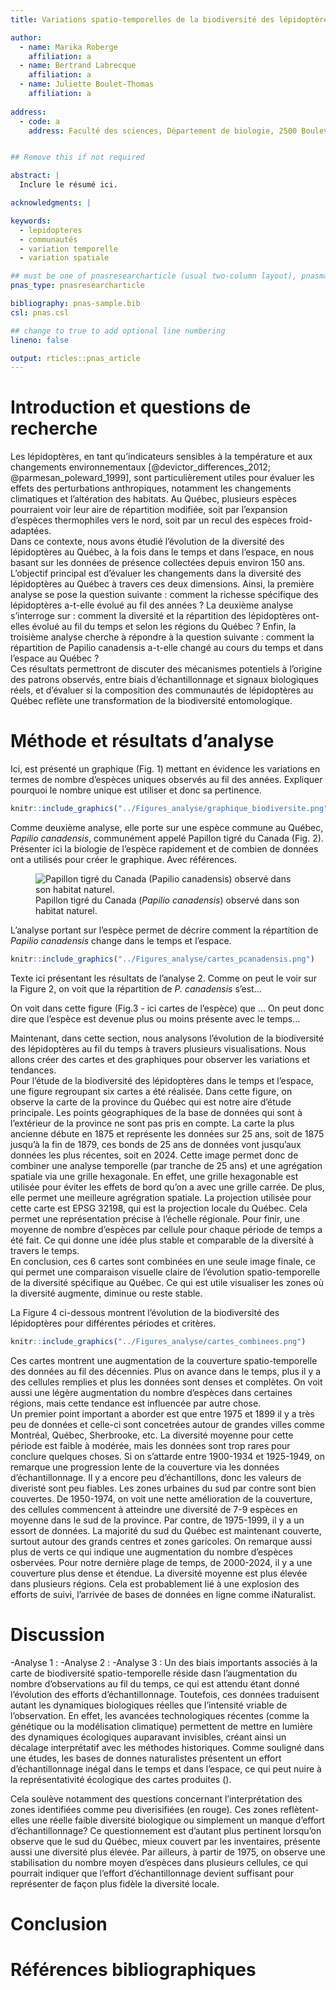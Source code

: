 ```yaml
---
title: Variations spatio-temporelles de la biodiversité des lépidoptères au Québec

author: 
  - name: Marika Roberge
    affiliation: a
  - name: Bertrand Labrecque
    affiliation: a
  - name: Juliette Boulet-Thomas
    affiliation: a
    
address: 
  - code: a
    address: Faculté des sciences, Département de biologie, 2500 Boulevard de l'Université, Sherbrooke, Québec, J1K 2R1


## Remove this if not required

abstract: |
  Inclure le résumé ici.

acknowledgments: | 

keywords: 
  - lepidopteres
  - communautés
  - variation temporelle
  - variation spatiale

## must be one of pnasresearcharticle (usual two-column layout), pnasmathematics (one column layout), or pnasinvited (invited submissions only)
pnas_type: pnasresearcharticle

bibliography: pnas-sample.bib
csl: pnas.csl

## change to true to add optional line numbering
lineno: false

output: rticles::pnas_article
---
```


# Introduction et questions de recherche

Les lépidoptères, en tant qu’indicateurs sensibles à la température et aux changements environnementaux [@devictor_differences_2012; @parmesan_poleward_1999], sont particulièrement utiles pour évaluer les effets des perturbations anthropiques, notamment les changements climatiques et l’altération des habitats. Au Québec, plusieurs espèces pourraient voir leur aire de répartition modifiée, soit par l’expansion d’espèces thermophiles vers le nord, soit par un recul des espèces froid-adaptées.  
Dans ce contexte, nous avons étudié l’évolution de la diversité des lépidoptères au Québec, à la fois dans le temps et dans l’espace, en nous basant sur les données de présence collectées depuis environ 150 ans. L’objectif principal est d’évaluer les changements dans la diversité des lépidoptères au Québec à travers ces deux dimensions. Ainsi, la première analyse se pose la question suivante : comment la richesse spécifique des lépidoptères a-t-elle évolué au fil des années ? La deuxième analyse s'interroge sur : comment la diversité et la répartition des lépidoptères ont-elles évolué au fil du temps et selon les régions du Québec ? Enfin, la troisième analyse cherche à répondre à la question suivante : comment la répartition de Papilio canadensis a-t-elle changé au cours du temps et dans l’espace au Québec ?  
Ces résultats permettront de discuter des mécanismes potentiels à l’origine des patrons observés, entre biais d’échantillonnage et signaux biologiques réels, et d’évaluer si la composition des communautés de lépidoptères au Québec reflète une transformation de la biodiversité entomologique.


# Méthode et résultats d'analyse
Ici, est présenté un graphique (Fig. 1) mettant en évidence les variations en termes de nombre d'espèces uniques observés au fil des années. Expliquer pourquoi le nombre unique est utiliser et donc sa pertinence.


```r
knitr::include_graphics("../Figures_analyse/graphique_biodiversite.png")
```

Comme deuxième analyse, elle porte sur une espèce commune au Québec, *Papilio canadensis*, communément appelé Papillon tigré du Canada (Fig. 2). Présenter ici la biologie de l'espèce rapidement et de combien de données ont a utilisés pour créer le graphique. Avec références.

![Papillon tigré du Canada (*Papilio canadensis*) observé dans son habitat naturel.](Papilio_canadensis.png)

L'analyse portant sur l'espèce permet de décrire comment la répartition de *Papilio canadensis* change dans le temps et l'espace.

```r
knitr::include_graphics("../Figures_analyse/cartes_pcanadensis.png") 
```

Texte ici présentant les résultats de l'analyse 2. Comme on peut le voir sur la Figure 2, on voit que la répartition de *P. canadensis* s'est...

On voit dans cette figure (Fig.3 - ici cartes de l'espèce) que ... On peut donc dire que l'espèce est devenue plus ou moins présente avec le temps...

Maintenant, dans cette section, nous analysons l'évolution de la biodiversité des lépidoptères au fil du temps à travers plusieurs visualisations. Nous allons créer des cartes et des graphiques pour observer les variations et tendances.  
Pour l'étude de la biodiversité des lépidoptères dans le temps et l'espace, une figure regroupant six cartes a été réalisée. Dans cette figure, on observe la carte de la province du Québec qui est notre aire d'étude principale. Les points géographiques de la base de données qui sont à l'extérieur de la province ne sont pas pris en compte. La carte la plus ancienne débute en 1875 et représente les données sur 25 ans, soit de 1875 jusqu'à la fin de 1879, ces bonds de 25 ans de données vont jusqu'aux données les plus récentes, soit en 2024. Cette image permet donc de combiner une analyse temporelle (par tranche de 25 ans) et une agrégation spatiale via une grille hexagonale. En effet, une grille hexagonable est utilisée pour éviter les effets de bord qu'on a avec une grille carrée. De plus, elle permet une meilleure agrégration spatiale. La projection utilisée pour cette carte est EPSG 32198, qui est la projection locale du Québec. Cela permet une représentation précise à l'échelle régionale. Pour finir, une moyenne de nombre d'espèces par cellule pour chaque période de temps a été fait. Ce qui donne une idée plus stable et comparable de la diversité à travers le temps.  
En conclusion, ces 6 cartes sont combinées en une seule image finale, ce qui permet une comparaison visuelle claire de l’évolution spatio-temporelle de la diversité spécifique au Québec. Ce qui est utile visualiser les zones où la diversité augmente, diminue ou reste stable. 

La Figure 4 ci-dessous montrent l'évolution de la biodiversité des lépidoptères pour différentes périodes et critères. 

```r
knitr::include_graphics("../Figures_analyse/cartes_combinees.png") 
```


Ces cartes montrent une augmentation de la couverture spatio-temporelle des données au fil des décennies. Plus on avance dans le temps, plus il y a des cellules remplies et plus les données sont denses et complètes. On voit aussi une légère augmentation du nombre d'espèces dans certaines régions, mais cette tendance est influencée par autre chose.  
Un premier point important a aborder est que entre 1975 et 1899 il y a très peu de données et celle-ci sont concetrées autour de grandes villes comme Montréal, Québec, Sherbrooke, etc. La diversité moyenne pour cette période est faible à modérée, mais les données sont trop rares pour conclure quelques choses.  Si on s'attarde entre 1900-1934 et 1925-1949, on remarque une progression lente de la couverture via les données d'échantillonnage. Il y a encore peu d'échantillons, donc les valeurs de diveristé sont peu fiables. Les zones urbaines du sud par contre sont bien couvertes. De 1950-1974, on voit une nette amélioration de la couverture, des cellules commencent à atteindre une diversité de 7-9 espèces en moyenne dans le sud de la province. Par contre, de 1975-1999, il y a un essort de données. La majorité du sud du Québec est maintenant couverte, surtout autour des grands centres et zones garicoles. On remarque aussi plus de verts ce qui indique une augmentation du nombre d'espèces osbervées. Pour notre dernière plage de temps, de 2000-2024, il y a une couverture plus dense et étendue. La diversité moyenne est plus élevée dans plusieurs régions. Cela est probablement lié à une explosion des efforts de suivi, l'arrivée de bases de données en ligne comme iNaturalist.


# Discussion

-Analyse 1 :
-Analyse 2 :
-Analyse 3 : Un des biais importants associés à la carte de biodiversité spatio-temporelle réside dasn l'augmentation du nombre d'observations au fil du temps, ce qui est attendu étant donné l'évolution des efforts d'échantillonnage. Toutefois, ces données traduisent autant les dynamiques biologiques réelles que l'intensité vriable de l'observation. En effet, les avancées technologiques récentes (comme la génétique ou la modélisation climatique) permettent de mettre en lumière des dynamiques écologiques auparavant invisibles, créant ainsi un décalage interprétatif avec les méthodes historiques. Comme souligné dans une études, les bases de donnes naturalistes présentent un effort d'échantillonnage inégal dans le temps et dans l'espace, ce qui peut nuire à la représentativité écologique des cartes produites ().

Cela soulève notamment des questions concernant l'interprétation des zones identifiées comme peu diverisifiées (en rouge). Ces zones reflètent-elles une réelle faible diversité biologique ou simplement un manque d'effort d'échantillonnage? Ce questionnement est d'autant plus pertinent lorsqu'on observe que le sud du Québec, mieux couvert par les inventaires, présente aussi une diversité plus élevée. Par ailleurs, à partir de 1975, on observe une stabilisation du nombre moyen d'espèces dans plusieurs cellules, ce qui pourrait indiquer que l'effort d'échantillonnage devient suffisant pour représenter de façon plus fidèle la diversité locale. 


# Conclusion



# Références bibliographiques

<!-- Leave these lines as they are at the end of your .Rmd file to ensure placement of methods & acknowledgements sections before the references-->
\showmatmethods
\pnasbreak
